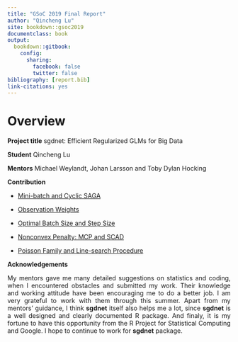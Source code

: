 ```yaml
---
title: "GSoC 2019 Final Report"
author: "Qincheng Lu"
site: bookdown::gsoc2019
documentclass: book
output:
  bookdown::gitbook: 
    config:
      sharing:
        facebook: false
        twitter: false
bibliography: [report.bib]
link-citations: yes
---
```


# Overview


**Project title**  sgdnet: Efficient Regularized GLMs for Big Data

**Student**  Qincheng Lu

**Mentors**  Michael Weylandt, Johan Larsson and Toby Dylan Hocking

**Contribution**

- [Mini-batch and Cyclic SAGA](https://github.com/jolars/sgdnet/pull/24)

- [Observation Weights](https://github.com/jolars/sgdnet/pull/29)

- [Optimal Batch Size and Step Size](https://github.com/jolars/sgdnet/pull/28)

- [Nonconvex Penalty: MCP and SCAD](https://github.com/jolars/sgdnet/pull/26)

- [Poisson Family and Line-search Procedure](https://github.com/jolars/sgdnet/pull/27)

**Acknowledgements**
<p style="text-align:justify;">
My mentors gave me many detailed suggestions on statistics and coding, when I encountered obstacles and submitted my work. Their knowledge and working attitude have been encouraging me to do a better job. I am very grateful to work with them through this summer. Apart from my mentors' guidance, I think **sgdnet** itself also helps me a lot, since **sgdnet** is a well designed and clearly documented R package. And finaly, it is my fortune to have this opportunity from the R Project for Statistical Computing and Google. I hope to continue to work for **sgdnet** package.
</p>
